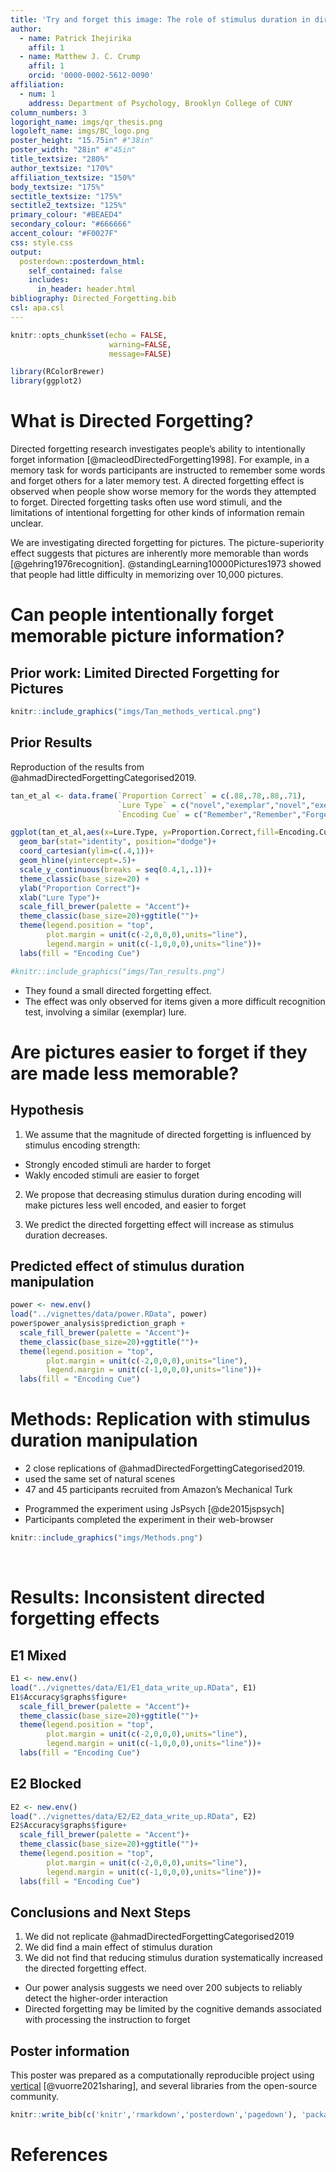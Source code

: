 ```yaml
---
title: 'Try and forget this image: The role of stimulus duration in directed forgetting for natural scenes'
author:
  - name: Patrick Ihejirika
    affil: 1
  - name: Matthew J. C. Crump
    affil: 1
    orcid: '0000-0002-5612-0090'
affiliation:
  - num: 1
    address: Department of Psychology, Brooklyn College of CUNY
column_numbers: 3
logoright_name: imgs/qr_thesis.png
logoleft_name: imgs/BC_logo.png
poster_height: "15.75in" #"38in"
poster_width: "28in" #"45in"
title_textsize: "280%"
author_textsize: "170%"
affiliation_textsize: "150%"
body_textsize: "175%"
sectitle_textsize: "175%"
sectitle2_textsize: "125%"
primary_colour: "#BEAED4"
secondary_colour: "#666666"
accent_colour: "#F0027F"
css: style.css
output: 
  posterdown::posterdown_html:
    self_contained: false
    includes:
      in_header: header.html
bibliography: Directed_Forgetting.bib
csl: apa.csl
---
```


```r
knitr::opts_chunk$set(echo = FALSE,
                      warning=FALSE,
                      message=FALSE)

library(RColorBrewer)
library(ggplot2)
```

# What is Directed Forgetting?

Directed forgetting research investigates people's ability to intentionally forget information [@macleodDirectedForgetting1998]. For example, in a memory task for words participants are instructed to remember some words and forget others for a later memory test. A directed forgetting effect is observed when people show worse memory for the words they attempted to forget. Directed forgetting tasks often use word stimuli, and the limitations of intentional forgetting for other kinds of information remain unclear.

We are investigating directed forgetting for pictures. The picture-superiority effect suggests that pictures are inherently more memorable than words [@gehring1976recognition].  @standingLearning10000Pictures1973 showed that people had little difficulty in memorizing over 10,000 pictures.


# Can people intentionally forget memorable picture information?

## Prior work: Limited Directed Forgetting for Pictures


:::: {.row}
::: {.col-md-6 .draw-border}

```r
knitr::include_graphics("imgs/Tan_methods_vertical.png")
```

:::

::: {.col-md-6}

## Prior Results

Reproduction of the results from @ahmadDirectedForgettingCategorised2019.

```r

tan_et_al <- data.frame(`Proportion Correct` = c(.88,.78,.88,.71),
                        `Lure Type` = c("novel","exemplar","novel","exemplar"),
                        `Encoding Cue` = c("Remember","Remember","Forget","Forget"))

ggplot(tan_et_al,aes(x=Lure.Type, y=Proportion.Correct,fill=Encoding.Cue))+
  geom_bar(stat="identity", position="dodge")+
  coord_cartesian(ylim=c(.4,1))+
  geom_hline(yintercept=.5)+
  scale_y_continuous(breaks = seq(0.4,1,.1))+
  theme_classic(base_size=20) +
  ylab("Proportion Correct")+
  xlab("Lure Type")+
  scale_fill_brewer(palette = "Accent")+
  theme_classic(base_size=20)+ggtitle("")+
  theme(legend.position = "top",
        plot.margin = unit(c(-2,0,0,0),units="line"),
        legend.margin = unit(c(-1,0,0,0),units="line"))+
  labs(fill = "Encoding Cue")

#knitr::include_graphics("imgs/Tan_results.png")
```


- They found a small directed forgetting effect. 
- The effect was only observed for items given a more difficult recognition test, involving a similar (exemplar) lure.

:::
::::

# Are pictures easier to forget if they are made less memorable?



:::: {.row}
::: {.col-md-6}

## Hypothesis 

1. We assume that the magnitude of directed forgetting is influenced by stimulus encoding strength:
 - Strongly encoded stimuli are harder to forget
 - Wakly encoded stimuli are easier to forget
 
2. We propose that decreasing stimulus duration during encoding will make pictures less well encoded, and easier to forget

3. We predict the directed forgetting effect will increase as stimulus duration decreases.


:::

::: {.col-md-6}

## Predicted effect of stimulus duration manipulation 

```r
power <- new.env()
load("../vignettes/data/power.RData", power)
power$power_analysis$prediction_graph +
  scale_fill_brewer(palette = "Accent")+
  theme_classic(base_size=20)+ggtitle("")+
  theme(legend.position = "top",
        plot.margin = unit(c(-2,0,0,0),units="line"),
        legend.margin = unit(c(-1,0,0,0),units="line"))+
  labs(fill = "Encoding Cue")

```

:::
::::


# Methods: Replication with stimulus duration manipulation

:::: {.row}
::: {.col-md-6}

- 2 close replications of @ahmadDirectedForgettingCategorised2019.
- used the same set of natural scenes
- 47 and 45 participants recruited from Amazon's Mechanical Turk

:::

::: {.col-md-6}

- Programmed the experiment using JsPsych [@de2015jspsych]
- Participants completed the experiment in their web-browser

:::
::::

```r
knitr::include_graphics("imgs/Methods.png")
```


<br>

# Results: Inconsistent directed forgetting effects

:::: {.row}
::: {.col-md-6}

## E1 Mixed

```r
E1 <- new.env()
load("../vignettes/data/E1/E1_data_write_up.RData", E1)
E1$Accuracy$graphs$figure+
  scale_fill_brewer(palette = "Accent")+
  theme_classic(base_size=20)+ggtitle("")+
  theme(legend.position = "top",
        plot.margin = unit(c(-2,0,0,0),units="line"),
        legend.margin = unit(c(-1,0,0,0),units="line"))+
  labs(fill = "Encoding Cue")
```

:::

::: {.col-md-6}

## E2 Blocked

```r
E2 <- new.env()
load("../vignettes/data/E2/E2_data_write_up.RData", E2)
E2$Accuracy$graphs$figure+
  scale_fill_brewer(palette = "Accent")+
  theme_classic(base_size=20)+ggtitle("")+
  theme(legend.position = "top",
        plot.margin = unit(c(-2,0,0,0),units="line"),
        legend.margin = unit(c(-1,0,0,0),units="line"))+
  labs(fill = "Encoding Cue")
```

:::
::::

## Conclusions and Next Steps

1. We did not replicate @ahmadDirectedForgettingCategorised2019
2. We did find a main effect of stimulus duration
3. We did not find that reducing stimulus duration systematically increased the directed forgetting effect.

- Our power analysis suggests we need over 200 subjects to reliably detect the higher-order interaction
- Directed forgetting may be limited by the cognitive demands associated with processing the instruction to forget



## Poster information

This poster was prepared as a computationally reproducible project using [vertical](https://www.crumplab.com/vertical/) [@vuorre2021sharing], and several libraries from the open-source community.

```r
knitr::write_bib(c('knitr','rmarkdown','posterdown','pagedown'), 'packages.bib')
```

# References
